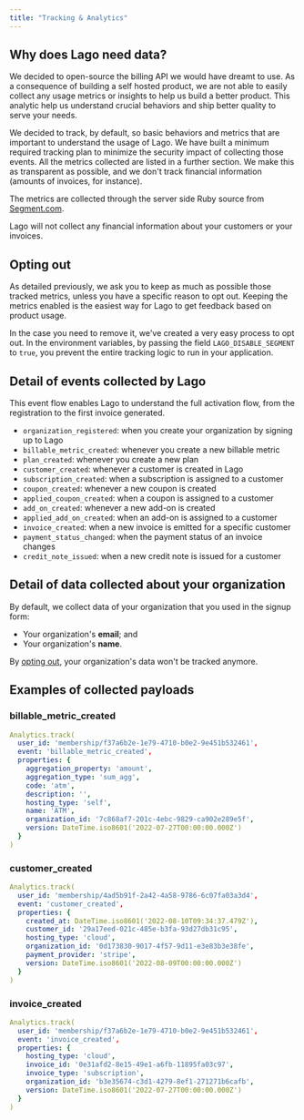 ```yaml
---
title: "Tracking & Analytics"
---
```


## Why does Lago need data?[](#why-does-lago-need-data "Direct link to heading")

We decided to open-source the billing API we would have dreamt to use. As a
consequence of building a self hosted product, we are not able to easily collect
any usage metrics or insights to help us build a better product. This analytic
help us understand crucial behaviors and ship better quality to serve your
needs.

We decided to track, by default, so basic behaviors and metrics that are
important to understand the usage of Lago. We have built a minimum required
tracking plan to minimize the security impact of collecting those events. All
the metrics collected are listed in a further section. We make this as
transparent as possible, and we don't track financial information (amounts of
invoices, for instance).

The metrics are collected through the server side Ruby source from
[Segment.com](https://segment.com/docs/connections/sources/catalog/libraries/server/ruby/).

<Info>
  Lago will not collect any financial information about your customers or your
  invoices.
</Info>

## Opting out[](#opting-out "Direct link to heading")

As detailed previously, we ask you to keep as much as possible those tracked
metrics, unless you have a specific reason to opt out. Keeping the metrics
enabled is the easiest way for Lago to get feedback based on product usage.

In the case you need to remove it, we've created a very easy process to opt out.
In the environment variables, by passing the field `LAGO_DISABLE_SEGMENT` to
`true`, you prevent the entire tracking logic to run in your application.

## Detail of events collected by Lago[](#detail-of-events-collected-by-lago "Direct link to heading")

This event flow enables Lago to understand the full activation flow, from the
registration to the first invoice generated.

- `organization_registered`: when you create your organization by signing up to
  Lago
- `billable_metric_created`: whenever you create a new billable metric
- `plan_created`: whenever you create a new plan
- `customer_created`: whenever a customer is created in Lago
- `subscription_created`: when a subscription is assigned to a customer
- `coupon_created`: whenever a new coupon is created
- `applied_coupon_created`: when a coupon is assigned to a customer
- `add_on_created`: whenever a new add-on is created
- `applied_add_on_created`: when an add-on is assigned to a customer
- `invoice_created`: when a new invoice is emitted for a specific customer
- `payment_status_changed`: when the payment status of an invoice changes
- `credit_note_issued`: when a new credit note is issued for a customer

## Detail of data collected about your organization[](#detail-of-data-collected-about-your-organization "Direct link to heading")

By default, we collect data of your organization that you used in the signup
form:

- Your organization's **email**; and
- Your organization's **name**.

By [opting out](/tracking---analytics#opting-out), your organization's data
won't be tracked anymore.

## Examples of collected payloads[](#examples-of-collected-payloads "Direct link to heading")

### billable_metric_created[](#billable%5Fmetric%5Fcreated "Direct link to heading")

```yaml
Analytics.track(
  user_id: 'membership/f37a6b2e-1e79-4710-b0e2-9e451b532461',
  event: 'billable_metric_created',
  properties: {
    aggregation_property: 'amount',
    aggregation_type: 'sum_agg',
    code: 'atm',
    description: '',
    hosting_type: 'self',
    name: 'ATM',
    organization_id: '7c868af7-201c-4ebc-9829-ca902e289e5f',
    version: DateTime.iso8601('2022-07-27T00:00:00.000Z')
  }
)
```

### customer_created[](#customer%5Fcreated "Direct link to heading")

```yaml
Analytics.track(
  user_id: 'membership/4ad5b91f-2a42-4a58-9786-6c07fa03a3d4',
  event: 'customer_created',
  properties: {
    created_at: DateTime.iso8601('2022-08-10T09:34:37.479Z'),
    customer_id: '29a17eed-021c-485e-b3fa-93d27db31c95',
    hosting_type: 'cloud',
    organization_id: '0d173830-9017-4f57-9d11-e3e83b3e38fe',
    payment_provider: 'stripe',
    version: DateTime.iso8601('2022-08-09T00:00:00.000Z')
  }
)
```

### invoice_created[](#invoice%5Fcreated "Direct link to heading")

```yaml
Analytics.track(
  user_id: 'membership/f37a6b2e-1e79-4710-b0e2-9e451b532461',
  event: 'invoice_created',
  properties: {
    hosting_type: 'cloud',
    invoice_id: '0e31afd2-8e15-49e1-a6fb-11895fa03c97',
    invoice_type: 'subscription',
    organization_id: 'b3e35674-c3d1-4279-8ef1-271271b6cafb',
    version: DateTime.iso8601('2022-07-27T00:00:00.000Z')
  }
)
```
